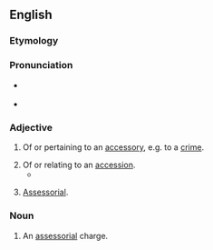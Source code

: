 ==English==

===Etymology===
{{suffix|en|accessory|al}}

===Pronunciation===
* {{a|US}} {{IPA|en|/æk.sə.ˈsoɹ.i.əl/}}
* {{audio|en|LL-Q1860 (eng)-Vealhurl-accessorial.wav|Audio (RP)}}

===Adjective===
{{head|en|adjective}}

# Of or pertaining to an [[accessory]], e.g. to a [[crime]].
#: {{ux|en|'''accessorial''' agency; '''accessorial''' guilt}}
# Of or relating to an [[accession]].
#* {{quote-book|en|year=1868|author=Charles Callahan Perkins|title=Italian sculptors|page=121|passage=The pope sits upon a draped throne chair, robed in full pontificals, holding the keys in one hand, and giving the benediction with the other. His action is dignified and natural, and the '''accessorial''' ornaments about the marble background, and upon the large console which supports the statue, are tasteful, and carefully sculptured.}}
# {{lb|en|logistics}} [[assessorial|Assessorial]].

===Noun===
{{en-noun}}

# {{lb|en|[[logistics]]}} An [[assessorial]] charge.
